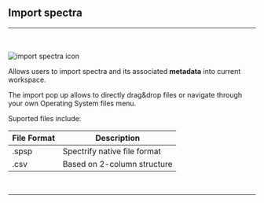 
## Import spectra
<hr></hr>
<br></br>
<Image src="/images/import_spectra_icon.svg" alt="import spectra icon" width={50} height={50} />

Allows users to import spectra and its associated **metadata** into current workspace.

The import pop up allows to directly drag&drop files or navigate through your own Operating System files menu.

Suported files include:

| File Format | Description                     |
|-------------|---------------------------------|
| .spsp       | Spectrify native file format    |
| .csv        | Based on 2-column structure     |

<br />
<hr />
<br />
<ImageLink href="/file_management/export_spectra" image={{alt: "export spectra icon", src: "/images/export_spectra_icon.svg"}} text="Export spectra" />
<br />
<ImageLink href="/file_management/delete_spectra" image={{alt: "delete spectra icon", src: "/images/delete_spectra_icon.svg"}} text="Delete spectra" />
